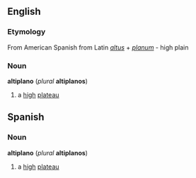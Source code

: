 {{Wikipedia}}
==English==
===Etymology===
From American Spanish from Latin ''[[altus]]'' + ''[[planum]]'' - high plain

===Noun===
'''altiplano''' (''plural'' '''altiplanos''')
# a [[high]] [[plateau]]

==Spanish==
===Noun===
'''altiplano''' (''plural'' '''altiplanos''')
# a [[high]] [[plateau]]